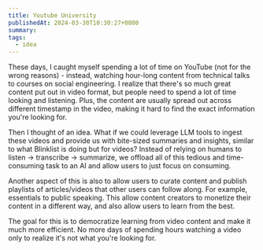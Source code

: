 ```yaml
---
title: Youtube University
publishedAt: 2024-03-30T10:30:27+0800
summary: 
tags:
  - idea
---
```


These days, I caught myself spending a lot of time on YouTube (not for the wrong reasons) - instead, watching hour-long content from technical talks to courses on social engineering. I realize that there's so much great content put out in video format, but people need to spend a lot of time looking and listening. Plus, the content are usually spread out across different timestamp in the video, making it hard to find the exact information you're looking for.

Then I thought of an idea. What if we could leverage LLM tools to ingest these videos and provide us with bite-sized summaries and insights, similar to what Blinklist is doing but for videos? Instead of relying on humans to listen -> transcribe -> summarize, we offload all of this tedious and time-consuming task to an AI and allow users to just focus on consuming.

Another aspect of this is also to allow users to curate content and publish playlists of articles/videos that other users can follow along. For example, essentials to public speaking. This allow content creators to monetize their content in a different way, and also allow users to learn from the best.

The goal for this is to democratize learning from video content and make it much more efficient. No more days of spending hours watching a video only to realize it's not what you're looking for. 